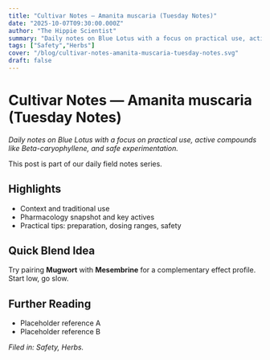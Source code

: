 ```yaml
---
title: "Cultivar Notes — Amanita muscaria (Tuesday Notes)"
date: "2025-10-07T09:30:00.000Z"
author: "The Hippie Scientist"
summary: "Daily notes on Blue Lotus with a focus on practical use, active compounds like Beta-caryophyllene, and safe experimentation."
tags: ["Safety","Herbs"]
cover: "/blog/cultivar-notes-amanita-muscaria-tuesday-notes.svg"
draft: false
---
```



# Cultivar Notes — Amanita muscaria (Tuesday Notes)

_Daily notes on Blue Lotus with a focus on practical use, active compounds like Beta-caryophyllene, and safe experimentation._

<Callout emoji="🌿">This post is part of our daily field notes series.</Callout>

## Highlights

- Context and traditional use
- Pharmacology snapshot and key actives
- Practical tips: preparation, dosing ranges, safety

## Quick Blend Idea

Try pairing **Mugwort** with **Mesembrine** for a complementary effect profile. Start low, go slow.

## Further Reading

- Placeholder reference A
- Placeholder reference B

*Filed in: Safety, Herbs.*

